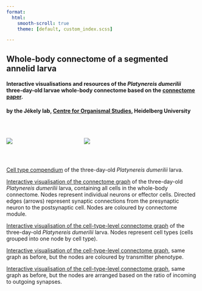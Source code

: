 ```yaml
---
format:
  html:
    smooth-scroll: true
    theme: [default, custom_index.scss]  

---
```


## Whole-body connectome of a segmented annelid larva 

#### Interactive visualisations and resources of the *Platynereis dumerilii* three-day-old larvae whole-body connectome based on the [connectome paper](https://elifesciences.org/reviewed-preprints/97964v1){.external target="_blank"}.

#### by the Jékely lab, [Centre for Organismal Studies](https://www.cos.uni-heidelberg.de/en/research-groups/gaspar-jekely){.external target="_blank"}, Heidelberg University

<br>

::: columns
::: {.column width="31%"}

![](Platynereis_SEM_3d_2.png)
:::
::: {.column width="4%"}
:::
::: {.column width="65%"}

![](network_with_IO_layout.png)
:::
:::

<br>

[Cell type compendium](celltype_compendium/index.html){.external target="_blank"} of the three-day-old *Platynereis dumerilii* larva.
<br>

[Interactive visualisation of the connectome graph](Full_connectome_modules_with_names.html){.external target="_blank"} of the three-day-old *Platynereis dumerilii* larva, containing all cells in the whole-body connectome. Nodes represent individual neurons or effector cells. Directed edges (arrows) represent synaptic connections from the presynaptic neuron to the postsynaptic cell. Nodes are coloured by connectome module.
<br>


[Interactive visualisation of the cell-type-level connectome graph](Figure4_celltype_network.html){.external target="_blank"} of the three-day-old *Platynereis dumerilii* larva. Nodes represent cell types (cells grouped into one node by cell type).
<br>

[Interactive visualisation of the cell-type-level connectome graph](network_with_transmitters.html){.external target="_blank"}, same graph as before, but the nodes are coloured by transmitter phenotype.
<br>

[Interactive visualisation of the cell-type-level connectome graph](network_with_IO_layout.html){.external target="_blank"}, same graph as before, but the nodes are arranged based on the ratio of incoming to outgoing synapses.





